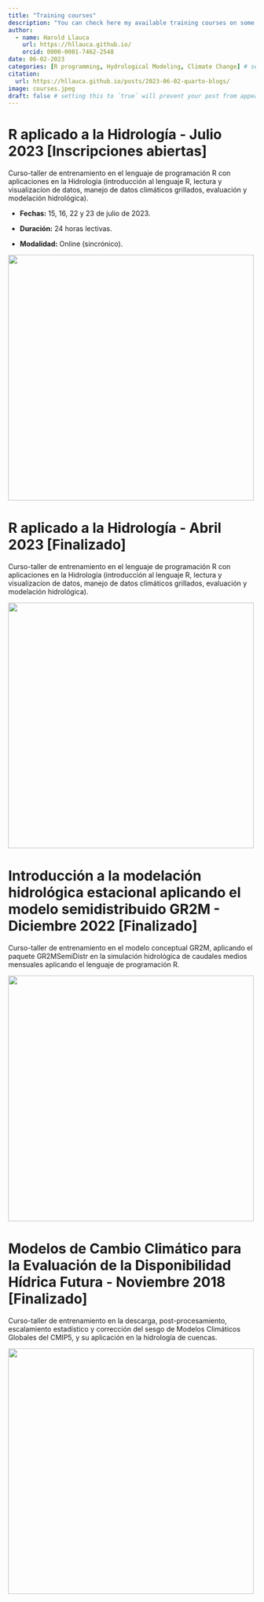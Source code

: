```yaml
---
title: "Training courses"
description: "You can check here my available training courses on some hydrology topics (dictados en español)."
author:
  - name: Harold Llauca
    url: https://hllauca.github.io/
    orcid: 0000-0001-7462-2548
date: 06-02-2023
categories: [R programming, Hydrological Modeling, Climate Change] # self-defined categories
citation: 
  url: https://hllauca.github.io/posts/2023-06-02-quarto-blogs/ 
image: courses.jpeg
draft: false # setting this to `true` will prevent your post from appearing on your listing page until you're ready!
---
```


# **R aplicado a la Hidrología - Julio 2023 \[Inscripciones abiertas\]**

Curso-taller de entrenamiento en el lenguaje de programación R con aplicaciones en la Hidrología (introducción al lenguaje R, lectura y visualizacíon de datos, manejo de datos climáticos grillados, evaluación y modelación hidrológica).

-   **Fechas:** 15, 16, 22 y 23 de julio de 2023.

-   **Duración:** 24 horas lectivas.

-   **Modalidad:** Online (sincrónico).

![](images/Rcourse-01.jpeg){fig-align="center" width="500"}

# **R aplicado a la Hidrología - Abril 2023 \[Finalizado\]**

Curso-taller de entrenamiento en el lenguaje de programación R con aplicaciones en la Hidrología (introducción al lenguaje R, lectura y visualizacíon de datos, manejo de datos climáticos grillados, evaluación y modelación hidrológica).

![](images/r_curso.png){fig-align="center" width="500"}

# Introducción a la modelación hidrológica estacional aplicando el modelo semidistribuido GR2M - Diciembre 2022 **\[Finalizado**\]

Curso-taller de entrenamiento en el modelo conceptual GR2M, aplicando el paquete GR2MSemiDistr en la simulación hidrológica de caudales medios mensuales aplicando el lenguaje de programación R.

![](images/gr2m_curso.png){fig-align="center" width="500"}

# Modelos de Cambio Climático para la Evaluación de la Disponibilidad Hídrica Futura - Noviembre 2018 \[Finalizado\]

Curso-taller de entrenamiento en la descarga, post-procesamiento, escalamiento estadístico y corrección del sesgo de Modelos Climáticos Globales del CMIP5, y su aplicación en la hidrología de cuencas.

![](images/taylor_idw_527_ssp585.png){fig-align="center" width="500"}
